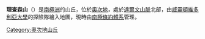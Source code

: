 {{coord|79|48|S|156|40|E|display=title}}

'''理查森山'''（{{lang-en|Richardson Hill}}）是[[南極洲|南極洲]]的山丘，位於[[奧次地|奧次地]]，處於[[達爾文山脈_(南極洲)|達爾文山脈]]北部，由[[威靈頓維多利亞大學|威靈頓維多利亞大學]]的探險隊繪入地圖，現時由[[南極條約體系|南極條約體系]]管理。

{{DEFAULTSORT:Richardson Hill}}
[[Category:奧次地山丘|Category:奧次地山丘]]


{{OatesLand-geo-stub}}